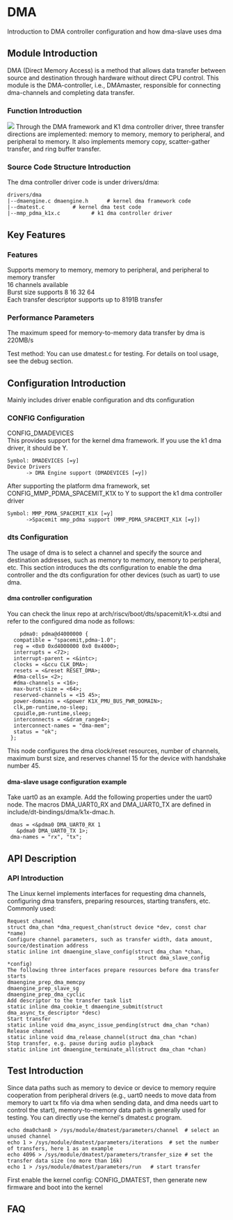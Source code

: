 # DMA

Introduction to DMA controller configuration and how dma-slave uses dma

## Module Introduction  

DMA (Direct Memory Access) is a method that allows data transfer between source and destination through hardware without direct CPU control.
This module is the DMA-controller, i.e., DMAmaster, responsible for connecting dma-channels and completing data transfer.

### Function Introduction  

![](static/dma.JPEG)
Through the DMA framework and K1 dma controller driver, three transfer directions are implemented: memory to memory, memory to peripheral, and peripheral to memory. It also implements memory copy, scatter-gather transfer, and ring buffer transfer.

### Source Code Structure Introduction

The dma controller driver code is under drivers/dma:  

```  
drivers/dma  
|--dmaengine.c dmaengine.h      # kernel dma framework code
|--dmatest.c         # kernel dma test code
|--mmp_pdma_k1x.c          # k1 dma controller driver  
```  

## Key Features  

### Features

Supports memory to memory, memory to peripheral, and peripheral to memory transfer  
16 channels available  
Burst size supports 8 16 32 64  
Each transfer descriptor supports up to 8191B transfer  

### Performance Parameters

The maximum speed for memory-to-memory data transfer by dma is 220MB/s

Test method: You can use dmatest.c for testing. For details on tool usage, see the debug section.

## Configuration Introduction

Mainly includes driver enable configuration and dts configuration

### CONFIG Configuration

CONFIG_DMADEVICES  
This provides support for the kernel dma framework. If you use the k1 dma driver, it should be Y.

```
Symbol: DMADEVICES [=y]
Device Drivers
      -> DMA Engine support (DMADEVICES [=y])
```

After supporting the platform dma framework, set CONFIG_MMP_PDMA_SPACEMIT_K1X to Y to support the k1 dma controller driver

```
Symbol: MMP_PDMA_SPACEMIT_K1X [=y]
      ->Spacemit mmp_pdma support (MMP_PDMA_SPACEMIT_K1X [=y])
```

### dts Configuration

The usage of dma is to select a channel and specify the source and destination addresses, such as memory to memory, memory to peripheral, etc.
This section introduces the dts configuration to enable the dma controller and the dts configuration for other devices (such as uart) to use dma.

#### dma controller configuration

You can check the linux repo at arch/riscv/boot/dts/spacemit/k1-x.dtsi and refer to the configured dma node as follows:

```dts
    pdma0: pdma@d4000000 {
  compatible = "spacemit,pdma-1.0";
  reg = <0x0 0xd4000000 0x0 0x4000>;
  interrupts = <72>;
  interrupt-parent = <&intc>;
  clocks = <&ccu CLK_DMA>;
  resets = <&reset RESET_DMA>;
  #dma-cells= <2>;
  #dma-channels = <16>;
  max-burst-size = <64>;
  reserved-channels = <15 45>;
  power-domains = <&power K1X_PMU_BUS_PWR_DOMAIN>;
  clk,pm-runtime,no-sleep;
  cpuidle,pm-runtime,sleep;
  interconnects = <&dram_range4>;
  interconnect-names = "dma-mem";
  status = "ok";
 };
```

This node configures the dma clock/reset resources, number of channels, maximum burst size, and reserves channel 15 for the device with handshake number 45.

#### dma-slave usage configuration example

Take uart0 as an example. Add the following properties under the uart0 node. The macros DMA_UART0_RX and DMA_UART0_TX are defined in include/dt-bindings/dma/k1x-dmac.h.

```dts
 dmas = <&pdma0 DMA_UART0_RX 1
   &pdma0 DMA_UART0_TX 1>;
 dma-names = "rx", "tx";
```

## API Description

### API Introduction

The Linux kernel implements interfaces for requesting dma channels, configuring dma transfers, preparing resources, starting transfers, etc.
Commonly used:

```
Request channel
struct dma_chan *dma_request_chan(struct device *dev, const char *name)
Configure channel parameters, such as transfer width, data amount, source/destination address
static inline int dmaengine_slave_config(struct dma_chan *chan,
                                          struct dma_slave_config *config)
The following three interfaces prepare resources before dma transfer starts
dmaengine_prep_dma_memcpy
dmaengine_prep_slave_sg
dmaengine_prep_dma_cyclic
Add descriptor to the transfer task list
static inline dma_cookie_t dmaengine_submit(struct dma_async_tx_descriptor *desc)
Start transfer
static inline void dma_async_issue_pending(struct dma_chan *chan)
Release channel
static inline void dma_release_channel(struct dma_chan *chan)
Stop transfer, e.g. pause during audio playback
static inline int dmaengine_terminate_all(struct dma_chan *chan)
```

## Test Introduction

Since data paths such as memory to device or device to memory require cooperation from peripheral drivers (e.g., uart0 needs to move data from memory to uart tx fifo via dma when sending data, and dma needs uart to control the start), memory-to-memory data path is generally used for testing. You can directly use the kernel's dmatest.c program.

```
echo dma0chan8 > /sys/module/dmatest/parameters/channel  # select an unused channel
echo 1 > /sys/module/dmatest/parameters/iterations  # set the number of transfers, here 1 as an example
echo 4096 > /sys/module/dmatest/parameters/transfer_size # set the transfer data size (no more than 16k)
echo 1 > /sys/module/dmatest/parameters/run   # start transfer
```

First enable the kernel config: CONFIG_DMATEST, then generate new firmware and boot into the kernel

## FAQ
